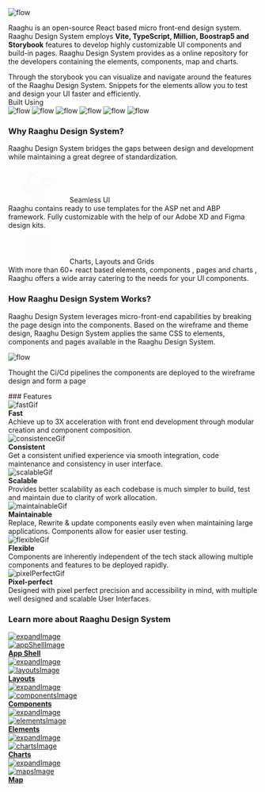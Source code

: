 
<Meta title="Introduction" />

<style>
  {`
  .demo{
     width:600px;
      height:auto;
      margin-left:100px;
      margin-bottom:20px;
  }
  .containerContent{
    margin-top:20px;
    line-height:28px;
    font-size:14px;
    margin-bottom:25px;
  }
    .how{
      width:600px;
      height:400px;
      margin-left:100px;
    }
    .subheading {
      --mediumdark: '#999999';
      font-weight: 900;
      font-size: 13px;
      color: #999;
      letter-spacing: 6px;
      line-height: 24px;
      text-transform: uppercase;
      margin-bottom: 12px;
      margin-top: 40px;
    }

    .link-list {
      margin-top:20px;
      display: grid;
      grid-template-columns: 1fr;
      grid-template-rows: 1fr 1fr;
      row-gap: 10px;
    }

    @media (min-width: 620px) {
      .link-list {
        row-gap: 20px;
        column-gap: 20px;
        grid-template-columns: 1fr 1fr;
      }
    }

    @media all and (-ms-high-contrast:none) {
    .link-list {
        display: -ms-grid;
        -ms-grid-columns: 1fr 1fr;
        -ms-grid-rows: 1fr 1fr;
      }
    }

    .link-item {
      display: block;
      padding: 20px 30px 20px 15px;
      border: 1px solid #00000010;
      border-radius: 5px;
      transition: background 150ms ease-out, border 150ms ease-out, transform 150ms ease-out;
      color: #333333;
      display: flex;
      align-items: flex-start;
    }

    .link-item:hover {
      border-color: #1EA7FD50;
      transform: translate3d(0, -3px, 0);
      box-shadow: rgba(0, 0, 0, 0.08) 0 3px 10px 0;
    }

    .link-item:active {
      border-color: #1EA7FD;
      transform: translate3d(0, 0, 0);
    }

    .link-item strong {
      font-weight: 700;
      display: block;
      margin-bottom: 2px;
    }

    .link-item img {
      height: 40px;
      width: 40px;
      margin-right: 15px;
      flex: none;
    }

    .link-item span {
      font-size: 14px;
      line-height: 20px;
    }

    .tip {
      display: inline-block;
      border-radius: 1em;
      font-size: 11px;
      line-height: 12px;
      font-weight: 700;
      background: #E7FDD8;
      color: #66BF3C;
      padding: 4px 12px;
      margin-right: 10px;
      vertical-align: top;
    }

    .tip-wrapper {
      font-size: 13px;
      line-height: 20px;
      margin-top: 40px;
      margin-bottom: 40px;
    }

    .tip-wrapper code {
      font-size: 12px;
      display: inline-block;
    }

    .toolsUsedSection {
       background-color:#EBF8FF;      
       padding:40px 40px;
       margin-bottom: 40px;
       text-align: center
   }
   .hoverContent img:hover {
      filter: drop-shadow(0px 8px 15px #005482);
    }

     .hoverContent img {
        height:73px;
        width:82px;
    }

     .seamlessUICard {    
      display:flex;
      background-color:#FADA9A;
      border-radius: 10px 10px 0px 0px;
    }
  
    .seamlessUIContent {
      background-color: #FAFAFA;
      padding: 1.5rem;
      margin: 0;
      border-radius: 0px 0px 10px 10px;
    }

    .chartsLayout {
      display: flex;
      background-color: #99D5F5;
      border-radius: 10px 10px 0px 0px;
      padding: 10px;
    }

    .learnMoreSection {
      background-color: #F1F1F1;
      padding: 30px 30px;
      border-radius: 10px;
      text-align: center;
    }
    
   
    .pe-5 {
      padding-right: 3rem !important;
    }
    .seamlessUICard{
          height: 40%;
          position: relative;
    }
    .c-card-title{       
          font-size: 1.5rem;
          font-weight: 900;
    }

    .title {
      font-size: 1.5rem;
      font-weight: 900;
    }
   
    .seamlessUIContent{
      position:relative;
      z-index: 1;
    }

    .footerClass{
      margin-top: 40px;
      display: grid;
      grid-template-columns: repeat(6, 160px);
      grid-gap: 10px;
    }

    .learnMoreSection:hover{
      background-color:#99D5F5;
    }

    .c-svg svg,
    .c-svg path {
      fill:#ffffff;
      stroke:#ffffff;
    }

`}
  
</style>

<img className="bannerSection" src={bannerImage} alt="flow"/>

<div className="containerContent">
 <p>Raaghu is an open-source React based micro front-end design system. Raaghu Design System employs <b>Vite, TypeScript, Million, Boostrap5 and Storybook</b> 
 features to develop highly customizable UI components and build-in pages. Raaghu Design System provides as a online repository for the developers containing the elements, components, map and charts.</p>

</div>

<div style={{textAlign:"center"}}>
    Through the storybook you can visualize and navigate around the features of
    the Raaghu Design System. Snippets for the elements allow you to test and design your UI
    faster and efficiently.
</div>

<div className="toolsUsedSection">
  <div style={{fontWeight: "600"}}>
    Built Using
  </div>  
  <div style={{display: "flex", justifyContent: "space-between"}} className="hoverContent">
    <img className="reactImage" src={reactImage} alt="flow"/>
    <img className="viteImage" src={viteImage} alt="flow"/>
    <img className="tsImage" src={tsImage} alt="flow"/>
    <img className="typescriptImage" src={typescriptImage} alt="flow"/>
    <img className="bootstrapImage" src={bootstrapImage} alt="flow"/>
    <img className="storybookImage" src={storybookImage} alt="flow"/>
  </div>
</div>

<div style={{ textAlign: "center",marginTop: "60px" }} className="">

### <div className="title"> Why Raaghu Design System?</div>

Raaghu Design System bridges the gaps between design and development while maintaining a great degree of standardization.

<div style={{ display: "flex",justifyContent: "space-between", gap: "1.5rem"}}>
  <div  style={{border: "0"}}>
    <div className="chartsLayout">
      <div >
        <svg xmlns="http://www.w3.org/2000/svg" width="120" height="70" viewBox="0 0 247 247" fill="none">
          <g clip-path="url(#clip0_151_3736)">
          <path d="M220.35 135.908L227.874 122.875L220.706 118.737C222.221 114.169 222.841 109.352 222.529 104.549L230.587 102.39L226.68 87.8486L218.618 90.0144C216.49 85.7062 213.552 81.8479 209.965 78.6503L214.104 71.4823L201.071 63.9578L196.933 71.1258C192.368 69.615 187.554 68.995 182.755 69.3006L180.599 61.2525L166.055 65.1496L168.211 73.1977C163.9 75.3285 160.041 78.2721 156.846 81.867L149.678 77.7285L142.154 90.7612L149.322 94.8997C147.806 99.4661 147.185 104.282 147.493 109.083L139.441 111.246L143.345 125.777L151.397 123.614C153.527 127.927 156.47 131.788 160.063 134.986L155.924 142.154L168.957 149.679L173.096 142.511C177.662 144.024 182.476 144.642 187.276 144.329L189.439 152.381L203.971 148.477L201.808 140.425C206.121 138.3 209.984 135.361 213.182 131.769L220.35 135.908ZM177.49 119.851C174.912 118.363 172.834 116.144 171.517 113.474C170.201 110.805 169.705 107.805 170.094 104.854C170.483 101.903 171.738 99.1337 173.7 96.8957C175.662 94.658 178.244 93.0525 181.119 92.2822C183.994 91.5118 187.033 91.6114 189.851 92.5679C192.67 93.5248 195.141 95.2957 196.953 97.6571C198.765 100.018 199.836 102.864 200.03 105.834C200.225 108.804 199.535 111.765 198.047 114.343C196.051 117.799 192.764 120.321 188.909 121.354C185.054 122.387 180.946 121.846 177.49 119.851Z" fill="#FAFAFA"/>
          <path d="M137.818 203.614L165.196 156.195L117.776 128.817C117.789 126.184 117.106 123.595 115.795 121.311C114.484 119.029 112.592 117.132 110.312 115.816C108.032 114.499 105.444 113.81 102.812 113.816C100.179 113.822 97.5945 114.525 95.3208 115.853L60.9339 95.9993L80.7872 61.6125C83.395 61.6038 85.9558 60.9176 88.2186 59.6212L122.605 79.4745L130.13 66.4417L95.743 46.5885C95.7457 44.2856 95.2183 42.013 94.2016 39.9468C93.1848 37.8804 91.7061 36.0759 89.8799 34.673C88.0538 33.27 85.9292 32.3063 83.6707 31.8563C81.4122 31.4064 79.0805 31.4824 76.856 32.0785C74.6316 32.6745 72.5743 33.7745 70.8434 35.2934C69.1124 36.8123 67.7543 38.7093 66.8743 40.8373C65.9943 42.9654 65.6159 45.2675 65.7685 47.5654C65.9212 49.8631 66.6007 52.095 67.7544 54.088L20.5235 135.894C18.2207 135.892 15.9482 136.419 13.8816 137.436C11.8155 138.453 10.011 139.931 8.60804 141.757C7.20511 143.584 6.24126 145.708 5.79147 147.967C5.34131 150.225 5.41738 152.557 6.01345 154.781C6.60952 157.006 7.70955 159.063 9.22842 160.794C10.7473 162.525 12.6444 163.883 14.7724 164.763C16.9004 165.643 19.2028 166.021 21.5004 165.869C23.7984 165.716 26.0301 165.037 28.0231 163.883L109.829 211.114C109.827 213.416 110.354 215.689 111.371 217.756C112.388 219.822 113.866 221.627 115.693 223.029C117.519 224.432 119.643 225.396 121.902 225.846C124.16 226.296 126.492 226.22 128.716 225.624C130.941 225.028 132.998 223.928 134.729 222.409C136.46 220.89 137.818 218.993 138.698 216.865C139.578 214.737 139.956 212.435 139.804 210.137C139.651 207.839 138.972 205.607 137.818 203.614ZM69.9343 170.703L35.5475 150.85C35.5346 148.243 34.8489 145.683 33.5563 143.419L53.4095 109.032L87.7963 128.885C87.8048 131.493 88.4911 134.054 89.7876 136.317L69.9343 170.703ZM117.354 198.081L82.967 178.228L102.82 143.841C105.428 143.832 107.989 143.146 110.252 141.85L144.638 161.703L124.785 196.09C122.177 196.096 119.616 196.782 117.354 198.081Z" fill="#FAFAFA"/>
          </g>
          <defs>
          <clipPath id="clip0_151_3736">
          <rect width="180.587" height="180.587" fill="white" transform="translate(90.2935) rotate(30)"/>
          </clipPath>
          </defs>
        </svg>
          <span className="c-card-title">Seamless UI</span>
      </div>     
    </div>
    <div className="seamlessUIContent">      
        Raaghu contains ready to use templates for the ASP net and ABP framework. Fully customizable with the help of our Adobe XD and 
        Figma design kits.         
    </div>    
  </div>
  <div style={{border: "0"}}>
    <div className="chartsLayout">
      <div >
       <svg xmlns="http://www.w3.org/2000/svg"  width="120" height="70" viewBox="0 0 190 190" fill="none">
          <g clip-path="url(#clip0_151_3728)">
          <path d="M123.577 144.739C129.823 141.132 135.333 136.379 139.818 130.73L148.849 137.946C143.461 144.72 136.846 150.418 129.349 154.744L123.577 144.739ZM94.7381 152.462C101.959 152.46 109.115 151.109 115.84 148.478L120.052 159.244C111.985 162.396 103.4 164.015 94.7383 164.018L94.7381 152.462ZM65.8266 144.757C72.0976 148.338 78.9776 150.726 86.1185 151.802L84.3999 163.226C75.8281 161.941 67.5704 159.072 60.0484 154.765L65.8266 144.757ZM44.7231 123.586C48.3295 129.833 53.081 135.344 58.7288 139.832L51.5131 148.863C44.7278 143.474 39.0203 136.854 34.6902 129.349L44.7231 123.586ZM36.9672 94.7349C36.982 101.949 38.3394 109.097 40.97 115.814L30.2094 120.03C27.0538 111.97 25.4283 103.393 25.4162 94.7379L36.9672 94.7349ZM44.6771 65.8262C41.0941 72.0942 38.7062 78.9732 37.6349 86.1131L26.2026 84.3966C27.4925 75.8261 30.3634 67.5699 34.6691 60.048L44.6771 65.8262ZM65.8434 44.7199C59.5971 48.3267 54.0871 53.0793 49.6023 58.7284L40.5711 51.5127C45.9608 44.7286 52.581 39.0214 60.085 34.6899L65.8434 44.7199ZM94.7212 36.9863C87.5007 36.9877 80.344 38.3386 73.6198 40.9696L69.4069 30.204C77.4658 27.0501 86.042 25.4263 94.6961 25.4158L94.7212 36.9863ZM123.608 44.6768C117.337 41.0958 110.457 38.7071 103.316 37.6316L105.04 26.1972C113.611 27.4864 121.866 30.3591 129.386 34.6688L123.608 44.6768ZM144.736 65.8625C141.124 59.6079 136.364 54.0912 130.706 49.602L137.921 40.5708C144.707 45.9591 150.414 52.5796 154.744 60.0846L144.736 65.8625ZM152.453 94.7238C152.446 87.5023 151.093 80.3454 148.464 73.6194L159.225 69.4037C162.381 77.4632 164.006 86.0404 164.018 94.6957L152.453 94.7238ZM144.757 123.607C148.34 117.339 150.728 110.46 151.799 103.32L163.232 105.037C161.942 113.607 159.071 121.864 154.765 129.386L144.757 123.607Z" fill="#FAFAFA"/>
          <path d="M64.693 77.3824C60.0956 85.3453 58.8498 94.8083 61.2295 103.69C63.6093 112.571 69.4197 120.143 77.3826 124.741C85.3455 129.338 94.8085 130.584 103.69 128.204C112.571 125.824 120.144 120.014 124.741 112.051C129.338 104.088 130.584 94.6253 128.204 85.7439C125.825 76.8624 120.014 69.2901 112.051 64.6928C104.088 60.0954 94.6255 58.8496 85.7441 61.2294C76.8626 63.6091 69.2903 69.4196 64.693 77.3824Z" stroke="#FAFAFA" stroke-width="6" stroke-linejoin="round"/>
          <path d="M112.052 64.6929L94.7174 94.7169L124.741 112.051" stroke="#FAFAFA" stroke-width="6" stroke-linejoin="round"/>
        </g>
        <defs>
        <clipPath id="clip0_151_3728">
        <rect width="138.675" height="138.675" fill="white" transform="translate(69.3379) rotate(30)"/>
        </clipPath>
        </defs>
      </svg>
        <span className="c-card-title">Charts, Layouts and Grids</span>
      </div>     
    </div>
    <div style={{backgroundColor: "#FAFAFA", padding: "1.5rem", margin: "0", borderRadius: "0px 0px 10px 10px"}}>
     With more than 60+ react based elements, components , pages and charts , Raaghu offers a wide array catering to the needs for your UI components.
    </div>   
  </div>
</div>

<div style={{marginTop: "60px" }}>

  ### <div className="title">How Raaghu Design System Works?</div>

  Raaghu Design System leverages micro-front-end capabilities by breaking the page design into the components. Based on the wireframe and theme design, Raaghu Design System applies the same CSS to elements, components and pages available in the Raaghu Design System.

  <img className="dasboardImage" src={dasboardImage} alt="flow"/>


  Thought the Ci/Cd pipelines the components are deployed to the wireframe design and form a page

</div>

</div>

<div style={{textAlign:"center", marginTop: "60px", marginBottom: "40px"}}>
  ### Features

  <div style={{display: "flex", justifyContent: "space-between"}}>
    <div>
      <div> 
        <img className="fastWebGif" src={fastWebGif} alt="fastGif" />
      </div>
      <div>
        <strong>Fast</strong>
      </div>
      <div>
        Achieve up to 3X acceleration with front end development through modular creation and component composition.
      </div>
    </div>
    <div>
      <div> 
        <img className="consistenceGif" src={consistenceGif} alt="consistenceGif" />
      </div>
      <div>
        <strong>Consistent</strong>
      </div>
      <div>
       Get a consistent unified experience via smooth integration, code maintenance and consistency in user interface.
      </div>
    </div>
    <div>
     <div> 
        <img className="scalableGif" src={scalableGif} alt="scalableGif" />
      </div>
      <div>
        <strong>Scalable</strong>
      </div>
      <div>
       Provides better scalability as each codebase is much simpler to build, test and maintain due to clarity of work allocation.
      </div>
    </div>
  </div>

   <div style={{display: "flex", justifyContent: "space-between", marginBottom: "40px"}}>
    <div>
      <div> 
        <img className="maintainableGif" src={maintainableGif} alt="maintainableGif" />
      </div>
      <div>
        <strong>Maintainable</strong>
      </div>
      <div>
        Replace, Rewrite & update components easily even when maintaining large applications. Components allow for easier user testing.
      </div>
    </div>
    <div>
      <div> 
        <img className="flexibleGif" src={flexibleGif} alt="flexibleGif" />
      </div>
      <div>
        <strong>Flexible</strong>
      </div>
      <div>
       Components are inherently independent of the tech stack allowing multiple components and features to be deployed rapidly.
      </div>
    </div>
    <div>
     <div> 
        <img className="pixelPerfectGif" src={pixelPerfectGif} alt="pixelPerfectGif" />
      </div>
      <div>
        <strong>Pixel-perfect</strong>
      </div>
      <div>
       Designed with pixel perfect precision and accessibility in mind, with multiple well designed and scalable User Interfaces.
      </div>
    </div>
  </div>
</div>

<div style={{textAlign:"center", marginTop: "60px"}}>

### <div className="title"> Learn more about Raaghu Design System</div>
</div>

<div className="footerClass">
  
  <a className="learnMoreSection" href="https://react.raaghu.io/?path=/docs/application-shells--docs">
    <div style={{display: "flex", justifyContent: "flex-end", position: "relative"}}>
       <img className="expandImage" src={expandImage} alt="expandImage" style={{top: "-18px", right: "-16px", position: "absolute"}} />
    </div>
    <div> 
     <img className="appShellImage" src={appShellImage} alt="appShellImage" />
    </div>
    <div>
     <strong>App Shell</strong>
    </div>
  </a>

   <a className="learnMoreSection" href="https://react.raaghu.io/?path=/docs/layouts--docs">
     <div style={{display: "flex", justifyContent: "flex-end", position: "relative"}}>
       <img className="expandImage" src={expandImage} alt="expandImage" style={{top: "-18px", right: "-16px", position: "absolute"}} />
    </div>
    <div> 
     <img className="layoutsImage" src={layoutsImage} alt="layoutsImage" />
    </div>
    <div>
     <strong>Layouts</strong>
    </div>
  </a>

   <a className="learnMoreSection" href="https://react.raaghu.io/?path=/docs/components-account--docs">
     <div style={{display: "flex", justifyContent: "flex-end", position: "relative"}}>
       <img className="expandImage" src={expandImage} alt="expandImage" style={{top: "-18px", right: "-16px", position: "absolute"}} />
    </div>
    <div> 
     <img className="componentsImage" src={componentsImage} alt="componentsImage" />
    </div>
    <div>
     <strong>Components</strong>
    </div>
  </a>

   <a className="learnMoreSection" href="https://react.raaghu.io/?path=/docs/elements-accordion--docs">
     <div style={{display: "flex", justifyContent: "flex-end", position: "relative"}}>
       <img className="expandImage" src={expandImage} alt="expandImage" style={{top: "-18px", right: "-16px", position: "absolute"}} />
    </div>
    <div> 
     <img className="elementsImage" src={elementsImage} alt="elementsImage" />
    </div>
    <div>
     <strong>Elements</strong>
    </div>
  </a>
 
   <a className="learnMoreSection" href="https://react.raaghu.io/?path=/docs/charts-pie-chart--docs">
     <div style={{display: "flex", justifyContent: "flex-end", position: "relative"}}>
       <img className="expandImage" src={expandImage} alt="expandImage" style={{top: "-18px", right: "-16px", position: "absolute"}} />
    </div>
    <div> 
     <img className="chartsImage" src={chartsImage} alt="chartsImage" />
    </div>
    <div>
     <strong>Charts</strong>
    </div>
  </a>

   <a className="learnMoreSection" href="https://react.raaghu.io/?path=/docs/map-map--docs">
     <div style={{display: "flex", justifyContent: "flex-end", position: "relative"}}>
       <img className="expandImage" src={expandImage} alt="expandImage" style={{top: "-18px", right: "-16px", position: "absolute"}} />
    </div>
    <div> 
     <img className="mapsImage" src={mapsImage} alt="mapsImage" />
    </div>
    <div>
     <strong>Map</strong>
    </div>
  </a>

</div>



